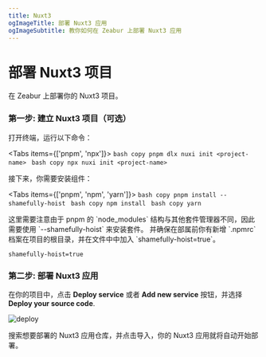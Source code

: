 ```yaml
---
title: Nuxt3
ogImageTitle: 部署 Nuxt3 应用
ogImageSubtitle: 教你如何在 Zeabur 上部署 Nuxt3 应用
---
```



# 部署 Nuxt3 项目

在 Zeabur 上部署你的 Nuxt3 项目。

### 第一步: 建立 Nuxt3 项目（可选）

打开终端，运行以下命令：

<Tabs items={['pnpm', 'npx']}>
  <Tab>
    ```bash copy
    pnpm dlx nuxi init <project-name>
    ```
  </Tab>
  <Tab>
    ```bash copy
    npx nuxi init <project-name>
    ```
  </Tab>
</Tabs>

接下来，你需要安装组件：

<Tabs items={['pnpm', 'npm', 'yarn']}>
  <Tab>
    ```bash copy
    pnpm install --shamefully-hoist
    ```
  </Tab>
  <Tab>
    ```bash copy
    npm install
    ```
  </Tab>
  <Tab>
    ```bash copy
    yarn
    ```
  </Tab>
</Tabs>

<Callout type="info" emoji="ℹ️">
  这里需要注意由于 pnpm 的 `node_modules` 结构与其他套件管理器不同，因此需要使用 `--shamefully-hoist` 来安装套件。
  并确保在部属前你有新增 `.npmrc` 档案在项目的根目录，并在文件中中加入 `shamefully-hoist=true`。
</Callout>

````.npmrc filename=".npmrc" copy
shamefully-hoist=true
````

### 第二步: 部署 Nuxt3 应用

在你的项目中，点击 **Deploy service** 或者 **Add new service** 按钮，并选择 **Deploy your source code**.

![deploy](/framework/deploy.png)

搜索想要部署的 Nuxt3 应用仓库，并点击导入，你的 Nuxt3 应用就将自动开始部署。
